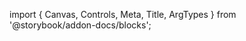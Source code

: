 ﻿import { Canvas, Controls, Meta, Title, ArgTypes } from '@storybook/addon-docs/blocks';

<Meta of={CardHoverStories} />
<Title/>

<Canvas of={CardHoverStories.Default} sourceState={"none"} withToolbar={true}/>
<Controls/>

<SourceCode code={rawCode}/>

## Components

### CardHover
<ArgTypes of={CardHoverStories}/>

### CardHoverBody
<ArgTypes of={CardHoverBodyStories}/>

### CardHoverItem
<ArgTypes of={CardHoverItemStories}/>
